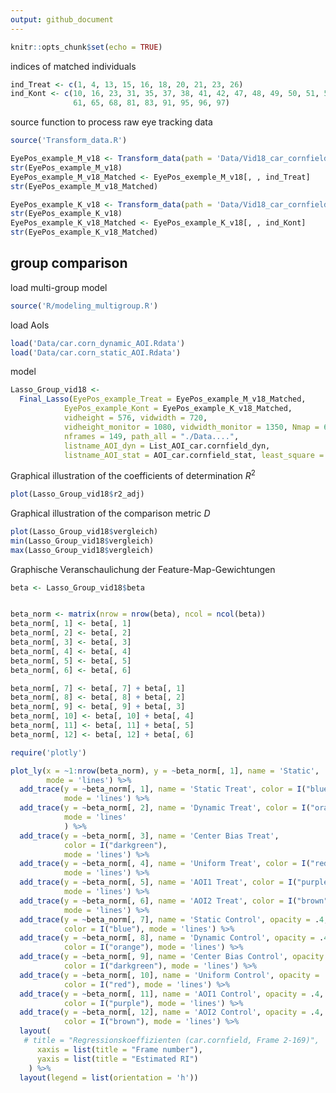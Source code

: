 ```yaml
---
output: github_document
---
```


<!-- README.md is generated from README.Rmd. Please edit that file -->

```r
knitr::opts_chunk$set(echo = TRUE)
```

indices of matched individuals 
```r
ind_Treat <- c(1, 4, 13, 15, 16, 18, 20, 21, 23, 26)
ind_Kont <- c(10, 16, 23, 31, 35, 37, 38, 41, 42, 47, 48, 49, 50, 51, 52, 60,
              61, 65, 68, 81, 83, 91, 95, 96, 97)
```
source function to process raw eye tracking data
```r
source('Transform_data.R')
```

```r
EyePos_example_M_v18 <- Transform_data(path = 'Data/Vid18_car_cornfield_treatments.csv')
str(EyePos_example_M_v18)
EyePos_example_M_v18_Matched <- EyePos_exemple_M_v18[, , ind_Treat]
str(EyePos_example_M_v18_Matched)
```

```r
EyePos_example_K_v18 <- Transform_data(path = 'Data/Vid18_car_cornfield_controls.csv')
str(EyePos_example_K_v18)
EyePos_example_K_v18_Matched <- EyePos_example_K_v18[, , ind_Kont]
str(EyePos_example_K_v18_Matched)
```

## group comparison 

load multi-group model
```r
source('R/modeling_multigroup.R')
```
load AoIs
```r
load('Data/car.corn_dynamic_AOI.Rdata') 
load('Data/car.corn_static_AOI.Rdata') 
```
model
```r
Lasso_Group_vid18 <- 
  Final_Lasso(EyePos_example_Treat = EyePos_example_M_v18_Matched, 
            EyePos_example_Kont = EyePos_example_K_v18_Matched,
            vidheight = 576, vidwidth = 720,
            vidheight_monitor = 1080, vidwidth_monitor = 1350, Nmap = 6, 
            nframes = 149, path_all = "./Data....",
            listname_AOI_dyn = List_AOI_car.cornfield_dyn, 
            listname_AOI_stat = AOI_car.cornfield_stat, least_square = TRUE)
```
Graphical illustration of the coefficients of determination $R^2$
```r
plot(Lasso_Group_vid18$r2_adj)
```
Graphical illustration of the comparison metric $D$
```r
plot(Lasso_Group_vid18$vergleich)
min(Lasso_Group_vid18$vergleich)
max(Lasso_Group_vid18$vergleich)
```
Graphische Veranschaulichung der Feature-Map-Gewichtungen
```r
beta <- Lasso_Group_vid18$beta


beta_norm <- matrix(nrow = nrow(beta), ncol = ncol(beta))
beta_norm[, 1] <- beta[, 1] 
beta_norm[, 2] <- beta[, 2]
beta_norm[, 3] <- beta[, 3]
beta_norm[, 4] <- beta[, 4]
beta_norm[, 5] <- beta[, 5]
beta_norm[, 6] <- beta[, 6]

beta_norm[, 7] <- beta[, 7] + beta[, 1]
beta_norm[, 8] <- beta[, 8] + beta[, 2]
beta_norm[, 9] <- beta[, 9] + beta[, 3]
beta_norm[, 10] <- beta[, 10] + beta[, 4]
beta_norm[, 11] <- beta[, 11] + beta[, 5]
beta_norm[, 12] <- beta[, 12] + beta[, 6]

require('plotly')

plot_ly(x = ~1:nrow(beta_norm), y = ~beta_norm[, 1], name = 'Static', 
        mode = 'lines') %>%
  add_trace(y = ~beta_norm[, 1], name = 'Static Treat', color = I("blue"),
            mode = 'lines') %>%
  add_trace(y = ~beta_norm[, 2], name = 'Dynamic Treat', color = I("orange"), 
            mode = 'lines'
            ) %>%
  add_trace(y = ~beta_norm[, 3], name = 'Center Bias Treat', 
            color = I("darkgreen"),
            mode = 'lines') %>%
  add_trace(y = ~beta_norm[, 4], name = 'Uniform Treat', color = I("red"), 
            mode = 'lines') %>%
  add_trace(y = ~beta_norm[, 5], name = 'AOI1 Treat', color = I("purple"),
            mode = 'lines') %>%
  add_trace(y = ~beta_norm[, 6], name = 'AOI2 Treat', color = I("brown"), 
            mode = 'lines') %>%
  add_trace(y = ~beta_norm[, 7], name = 'Static Control', opacity = .4,
            color = I("blue"), mode = 'lines') %>%
  add_trace(y = ~beta_norm[, 8], name = 'Dynamic Control', opacity = .4,
            color = I("orange"), mode = 'lines') %>%
  add_trace(y = ~beta_norm[, 9], name = 'Center Bias Control', opacity = .4,
            color = I("darkgreen"), mode = 'lines') %>%
  add_trace(y = ~beta_norm[, 10], name = 'Uniform Control', opacity = .4,
            color = I("red"), mode = 'lines') %>%
  add_trace(y = ~beta_norm[, 11], name = 'AOI1 Control', opacity = .4, 
            color = I("purple"), mode = 'lines') %>%
  add_trace(y = ~beta_norm[, 12], name = 'AOI2 Control', opacity = .4, 
            color = I("brown"), mode = 'lines') %>%
  layout(
   # title = "Regressionskoeffizienten (car.cornfield, Frame 2-169)",
      xaxis = list(title = "Frame number"),
      yaxis = list(title = "Estimated RI")
    ) %>%
  layout(legend = list(orientation = 'h'))
```
